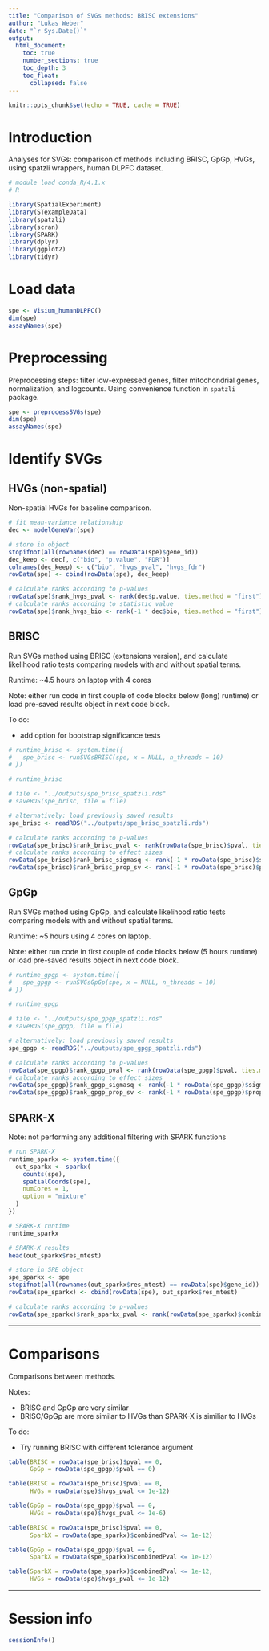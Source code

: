 ```yaml
---
title: "Comparison of SVGs methods: BRISC extensions"
author: "Lukas Weber"
date: "`r Sys.Date()`"
output:
  html_document:
    toc: true
    number_sections: true
    toc_depth: 3
    toc_float:
      collapsed: false
---
```


```r
knitr::opts_chunk$set(echo = TRUE, cache = TRUE)
```


# Introduction

Analyses for SVGs: comparison of methods including BRISC, GpGp, HVGs, using spatzli wrappers, human DLPFC dataset.

```r
# module load conda_R/4.1.x
# R
```

```r
library(SpatialExperiment)
library(STexampleData)
library(spatzli)
library(scran)
library(SPARK)
library(dplyr)
library(ggplot2)
library(tidyr)
```


# Load data

```r
spe <- Visium_humanDLPFC()
dim(spe)
assayNames(spe)
```


# Preprocessing

Preprocessing steps: filter low-expressed genes, filter mitochondrial genes, normalization, and logcounts. Using convenience function in `spatzli` package.

```r
spe <- preprocessSVGs(spe)
dim(spe)
assayNames(spe)
```


# Identify SVGs

## HVGs (non-spatial)

Non-spatial HVGs for baseline comparison.

```r
# fit mean-variance relationship
dec <- modelGeneVar(spe)

# store in object
stopifnot(all(rownames(dec) == rowData(spe)$gene_id))
dec_keep <- dec[, c("bio", "p.value", "FDR")]
colnames(dec_keep) <- c("bio", "hvgs_pval", "hvgs_fdr")
rowData(spe) <- cbind(rowData(spe), dec_keep)
```

```r
# calculate ranks according to p-values
rowData(spe)$rank_hvgs_pval <- rank(dec$p.value, ties.method = "first")
# calculate ranks according to statistic value
rowData(spe)$rank_hvgs_bio <- rank(-1 * dec$bio, ties.method = "first")
```


## BRISC

Run SVGs method using BRISC (extensions version), and calculate likelihood ratio tests comparing models with and without spatial terms.

Runtime: ~4.5 hours on laptop with 4 cores

Note: either run code in first couple of code blocks below (long) runtime) or load pre-saved results object in next code block.

To do:

- add option for bootstrap significance tests

```r
# runtime_brisc <- system.time({
#   spe_brisc <- runSVGsBRISC(spe, x = NULL, n_threads = 10)
# })
```

```r
# runtime_brisc
```

```r
# file <- "../outputs/spe_brisc_spatzli.rds"
# saveRDS(spe_brisc, file = file)
```

```r
# alternatively: load previously saved results
spe_brisc <- readRDS("../outputs/spe_brisc_spatzli.rds")
```

```r
# calculate ranks according to p-values
rowData(spe_brisc)$rank_brisc_pval <- rank(rowData(spe_brisc)$pval, ties.method = "first")
# calculate ranks according to effect sizes
rowData(spe_brisc)$rank_brisc_sigmasq <- rank(-1 * rowData(spe_brisc)$sigma.sq, ties.method = "first")
rowData(spe_brisc)$rank_brisc_prop_sv <- rank(-1 * rowData(spe_brisc)$prop_sv, ties.method = "first")
```


## GpGp

Run SVGs method using GpGp, and calculate likelihood ratio tests comparing models with and without spatial terms.

Runtime: ~5 hours using 4 cores on laptop.

Note: either run code in first couple of code blocks below (5 hours runtime) or load pre-saved results object in next code block.

```r
# runtime_gpgp <- system.time({
#   spe_gpgp <- runSVGsGpGp(spe, x = NULL, n_threads = 10)
# })
```

```r
# runtime_gpgp
```

```r
# file <- "../outputs/spe_gpgp_spatzli.rds"
# saveRDS(spe_gpgp, file = file)
```

```r
# alternatively: load previously saved results
spe_gpgp <- readRDS("../outputs/spe_gpgp_spatzli.rds")
```

```r
# calculate ranks according to p-values
rowData(spe_gpgp)$rank_gpgp_pval <- rank(rowData(spe_gpgp)$pval, ties.method = "first")
# calculate ranks according to effect sizes
rowData(spe_gpgp)$rank_gpgp_sigmasq <- rank(-1 * rowData(spe_gpgp)$sigmasq, ties.method = "first")
rowData(spe_gpgp)$rank_gpgp_prop_sv <- rank(-1 * rowData(spe_gpgp)$prop_sv, ties.method = "first")
```


## SPARK-X

Note: not performing any additional filtering with SPARK functions

```r
# run SPARK-X
runtime_sparkx <- system.time({
  out_sparkx <- sparkx(
    counts(spe), 
    spatialCoords(spe), 
    numCores = 1, 
    option = "mixture"
  )
})

# SPARK-X runtime
runtime_sparkx

# SPARK-X results
head(out_sparkx$res_mtest)
```

```r
# store in SPE object
spe_sparkx <- spe
stopifnot(all(rownames(out_sparkx$res_mtest) == rowData(spe)$gene_id))
rowData(spe_sparkx) <- cbind(rowData(spe), out_sparkx$res_mtest)
```

```r
# calculate ranks according to p-values
rowData(spe_sparkx)$rank_sparkx_pval <- rank(rowData(spe_sparkx)$combinedPval, ties.method = "first")
```


---

# Comparisons

Comparisons between methods.

Notes:

- BRISC and GpGp are very similar
- BRISC/GpGp are more similar to HVGs than SPARK-X is similiar to HVGs

To do:

- Try running BRISC with different tolerance argument

```r
table(BRISC = rowData(spe_brisc)$pval == 0, 
      GpGp = rowData(spe_gpgp)$pval == 0)

table(BRISC = rowData(spe_brisc)$pval == 0, 
      HVGs = rowData(spe)$hvgs_pval <= 1e-12)

table(GpGp = rowData(spe_gpgp)$pval == 0, 
      HVGs = rowData(spe)$hvgs_pval <= 1e-6)

table(BRISC = rowData(spe_brisc)$pval == 0, 
      SparkX = rowData(spe_sparkx)$combinedPval <= 1e-12)

table(GpGp = rowData(spe_gpgp)$pval == 0, 
      SparkX = rowData(spe_sparkx)$combinedPval <= 1e-12)

table(SparkX = rowData(spe_sparkx)$combinedPval <= 1e-12, 
      HVGs = rowData(spe)$hvgs_pval <= 1e-12)
```


---

# Session info

```r
sessionInfo()
```

